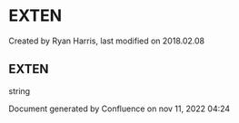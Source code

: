 
# EXTEN 

 Created by  Ryan Harris, last modified on 2018.02.08

## EXTEN

string

Document generated by Confluence on nov 11, 2022 04:24

